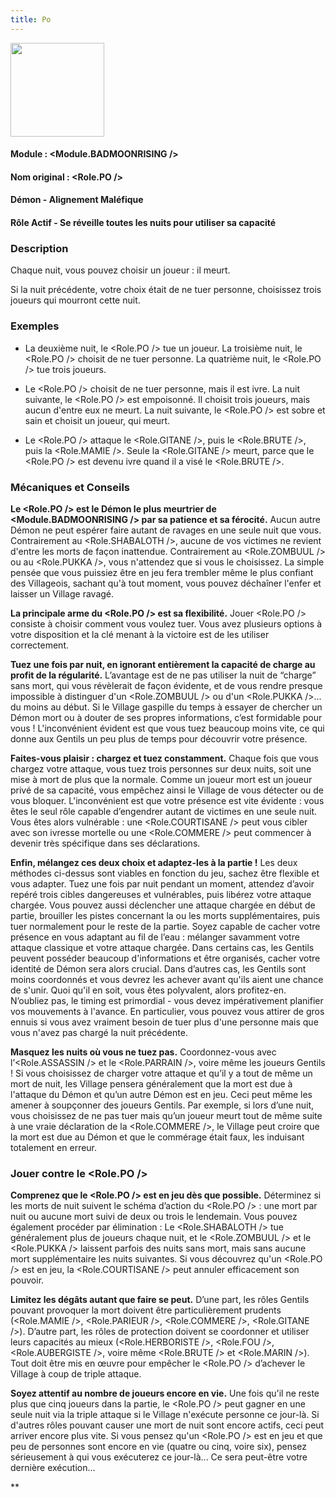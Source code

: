 ```yaml
---
title: Po
---
```



<img src='/img/blood-on-the-clocktower/roles/po.png' height='150' />

#### Module : <Module.BADMOONRISING />
#### Nom original : <Role.PO />
#### Démon - Alignement Maléfique
#### Rôle Actif - Se réveille toutes les nuits pour utiliser sa capacité

### Description

Chaque nuit, vous pouvez choisir un joueur : il meurt.

Si la nuit précédente, votre choix était de ne tuer personne, choisissez trois joueurs qui mourront cette nuit.

### Exemples

- La deuxième nuit, le <Role.PO /> tue un joueur. La troisième nuit, le <Role.PO /> choisit de ne tuer personne. La quatrième nuit, le <Role.PO /> tue trois joueurs.

- Le <Role.PO /> choisit de ne tuer personne, mais il est ivre. La nuit suivante, le <Role.PO /> est empoisonné. Il choisit trois joueurs, mais aucun d'entre eux ne meurt. La nuit suivante, le <Role.PO /> est sobre et sain et choisit un joueur, qui meurt.

- Le <Role.PO /> attaque le <Role.GITANE />, puis le <Role.BRUTE />, puis la <Role.MAMIE />. Seule la <Role.GITANE /> meurt, parce que le <Role.PO /> est devenu ivre quand il a visé le <Role.BRUTE />.

### Mécaniques et Conseils

**Le <Role.PO /> est le Démon le plus meurtrier de <Module.BADMOONRISING /> par sa patience et sa férocité.** Aucun autre Démon ne peut espérer faire autant de ravages en une seule nuit que vous. Contrairement au <Role.SHABALOTH />, aucune de vos victimes ne revient d'entre les morts de façon inattendue. Contrairement au <Role.ZOMBUUL /> ou au <Role.PUKKA />, vous n'attendez que si vous le choisissez. La simple pensée que vous puissiez être en jeu fera trembler même le plus confiant des Villageois, sachant qu'à tout moment, vous pouvez déchaîner l'enfer et laisser un Village ravagé.

**La principale arme du <Role.PO /> est sa flexibilité.** Jouer <Role.PO /> consiste à choisir comment vous voulez tuer. Vous avez plusieurs options à votre disposition et la clé menant à la victoire est de les utiliser correctement.

**Tuez une fois par nuit, en ignorant entièrement la capacité de charge au profit de la régularité.** L’avantage est de ne pas utiliser la nuit de “charge” sans mort, qui vous révèlerait de façon évidente, et de vous rendre presque impossible à distinguer d'un <Role.ZOMBUUL /> ou d'un <Role.PUKKA />... du moins au début. Si le Village gaspille du temps à essayer de chercher un Démon mort ou à douter de ses propres informations, c’est formidable pour vous ! L'inconvénient évident est que vous tuez beaucoup moins vite, ce qui donne aux Gentils un peu plus de temps pour découvrir votre présence.

**Faites-vous plaisir : chargez et tuez constamment.** Chaque fois que vous chargez votre attaque, vous tuez trois personnes sur deux nuits, soit une mise à mort de plus que la normale. Comme un joueur mort est un joueur privé de sa capacité, vous empêchez ainsi le Village de vous détecter ou de vous bloquer. L'inconvénient est que votre présence est vite évidente : vous êtes le seul rôle capable d’engendrer autant de victimes en une seule nuit. Vous êtes alors vulnérable : une <Role.COURTISANE /> peut vous cibler avec son ivresse mortelle ou une <Role.COMMERE /> peut commencer à devenir très spécifique dans ses déclarations.

**Enfin, mélangez ces deux choix et adaptez-les à la partie !** Les deux méthodes ci-dessus sont viables en fonction du jeu, sachez être flexible et vous adapter. Tuez une fois par nuit pendant un moment, attendez d’avoir repéré trois cibles dangereuses et vulnérables, puis libérez votre attaque chargée. Vous pouvez aussi déclencher une attaque chargée en début de partie, brouiller les pistes concernant la ou les morts supplémentaires, puis tuer normalement pour le reste de la partie. Soyez capable de cacher votre présence en vous adaptant au fil de l’eau : mélanger savamment votre attaque classique et votre attaque chargée. Dans certains cas, les Gentils peuvent posséder beaucoup d'informations et être organisés, cacher votre identité de Démon sera alors crucial. Dans d’autres cas, les Gentils sont moins coordonnés et vous devrez les achever avant qu'ils aient une chance de s'unir. Quoi qu'il en soit, vous êtes polyvalent, alors profitez-en. N’oubliez pas, le timing est primordial - vous devez impérativement planifier vos mouvements à l'avance. En particulier, vous pouvez vous attirer de gros ennuis si vous avez vraiment besoin de tuer plus d'une personne mais que vous n'avez pas chargé la nuit précédente.

**Masquez les nuits où vous ne tuez pas.** Coordonnez-vous avec l’<Role.ASSASSIN /> et le <Role.PARRAIN />, voire même les joueurs Gentils ! Si vous choisissez de charger votre attaque et qu’il y a tout de même un mort de nuit, les Village pensera généralement que la mort est due à l'attaque du Démon et qu’un autre Démon est en jeu. Ceci peut même les amener à soupçonner des joueurs Gentils. Par exemple, si lors d’une nuit, vous choisissez de ne pas tuer mais qu’un joueur meurt tout de même suite à une vraie déclaration de la <Role.COMMERE />, le Village peut croire que la mort est due au Démon et que le commérage était faux, les induisant totalement en erreur.

### Jouer contre le <Role.PO />

**Comprenez que le <Role.PO /> est en jeu dès que possible.** Déterminez si les morts de nuit suivent le schéma d’action du <Role.PO /> : une mort par nuit ou aucune mort suivi de deux ou trois le lendemain. Vous pouvez également procéder par élimination : Le <Role.SHABALOTH /> tue généralement plus de joueurs chaque nuit, et le <Role.ZOMBUUL /> et le <Role.PUKKA /> laissent parfois des nuits sans mort, mais sans aucune mort supplémentaire les nuits suivantes. Si vous découvrez qu'un <Role.PO /> est en jeu, la <Role.COURTISANE /> peut annuler efficacement son pouvoir.

**Limitez les dégâts autant que faire se peut.** D’une part, les rôles Gentils pouvant provoquer la mort doivent être particulièrement prudents (<Role.MAMIE />, <Role.PARIEUR />, <Role.COMMERE />, <Role.GITANE />). D’autre part, les rôles de protection doivent se coordonner et utiliser leurs capacités au mieux (<Role.HERBORISTE />, <Role.FOU />, <Role.AUBERGISTE />, voire même <Role.BRUTE /> et <Role.MARIN />). Tout doit être mis en œuvre pour empêcher le <Role.PO /> d’achever le Village à coup de triple attaque.

**Soyez attentif au nombre de joueurs encore en vie.** Une fois qu'il ne reste plus que cinq joueurs dans la partie, le <Role.PO /> peut gagner en une seule nuit via la triple attaque si le Village n'exécute personne ce jour-là. Si d'autres rôles pouvant causer une mort de nuit sont encore actifs, ceci peut arriver encore plus vite. Si vous pensez qu'un <Role.PO /> est en jeu et que peu de personnes sont encore en vie (quatre ou cinq, voire six), pensez sérieusement à qui vous exécuterez ce jour-là... Ce sera peut-être votre dernière exécution...

**


